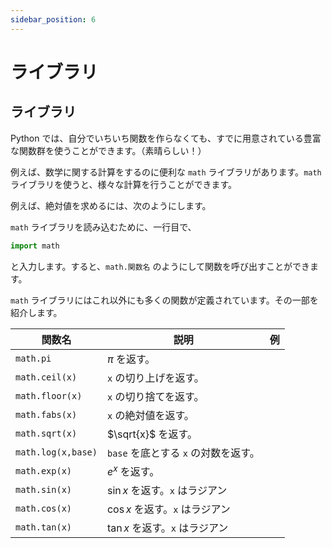 ```yaml
---
sidebar_position: 6
---
```



# ライブラリ

## ライブラリ

Python では、自分でいちいち関数を作らなくても、すでに用意されている豊富な関数群を使うことができます。（素晴らしい！）

例えば、数学に関する計算をするのに便利な `math` ライブラリがあります。`math` ライブラリを使うと、様々な計算を行うことができます。

例えば、絶対値を求めるには、次のようにします。

<ViewSource path="_samples/fabs.ipynb" />

`math` ライブラリを読み込むために、一行目で、

```python
import math
```

と入力します。すると、`math.関数名` のようにして関数を呼び出すことができます。

`math` ライブラリにはこれ以外にも多くの関数が定義されています。その一部を紹介します。

| 関数名             | 説明                                 | 例                                         |
| ------------------ | ------------------------------------ | ------------------------------------------ |
| `math.pi`          | $\pi$ を返す。                       | <ViewSource path="_samples/pi.ipynb" />    |
| `math.ceil(x)`     | `x` の切り上げを返す。               | <ViewSource path="_samples/ceil.ipynb" />  |
| `math.floor(x)`    | `x` の切り捨てを返す。               | <ViewSource path="_samples/floor.ipynb" /> |
| `math.fabs(x)`     | `x` の絶対値を返す。                 | <ViewSource path="_samples/fabs.ipynb" />  |
| `math.sqrt(x)`     | $\sqrt{x}$ を返す。                  | <ViewSource path="_samples/sqrt.ipynb" />  |
| `math.log(x,base)` | `base` を底とする `x` の対数を返す。 | <ViewSource path="_samples/log.ipynb" />   |
| `math.exp(x)`      | $e^x$ を返す。                       | <ViewSource path="_samples/exp.ipynb" />   |
| `math.sin(x)`      | $\sin x$ を返す。`x` はラジアン     | <ViewSource path="_samples/sin.ipynb" />   |
| `math.cos(x)`      | $\cos x$ を返す。`x` はラジアン     | <ViewSource path="_samples/cos.ipynb" />   |
| `math.tan(x)`      | $\tan x$ を返す。`x` はラジアン     | <ViewSource path="_samples/tan.ipynb" />   |
